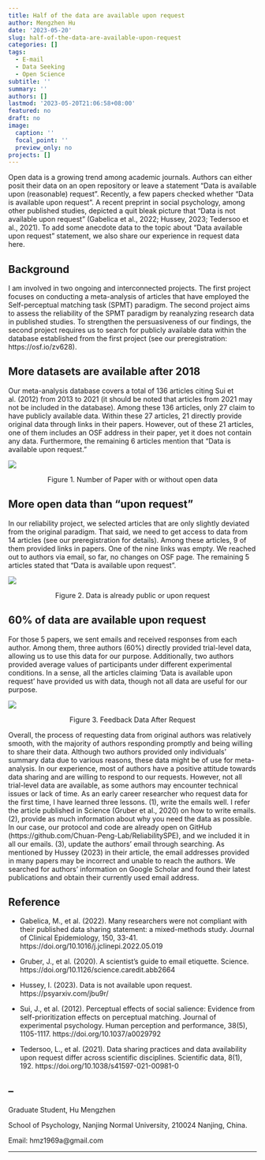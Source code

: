 ```yaml
---
title: Half of the data are available upon request
author: Mengzhen Hu
date: '2023-05-20'
slug: half-of-the-data-are-available-upon-request
categories: []
tags:
  - E-mail
  - Data Seeking
  - Open Science
subtitle: ''
summary: ''
authors: []
lastmod: '2023-05-20T21:06:58+08:00'
featured: no
draft: no
image:
  caption: ''
  focal_point: ''
  preview_only: no
projects: []
---
```


 Open data is a growing trend among academic journals. Authors can either posit their data on an open repository or leave a statement “Data is available upon (reasonable) request”.  Recently, a few papers checked whether "Data is available upon request". A recent preprint in social psychology, among other published studies, depicted a quit bleak picture that "Data is not available upon request" (Gabelica et al., 2022; Hussey, 2023; Tedersoo et al., 2021).
To add some anecdote data to the topic about “Data available upon request” statement, we also share our experience in request data here.

## Background 
I am involved in two ongoing and interconnected projects. The first project focuses on conducting a meta-analysis of articles that have employed the Self-perceptual matching task (SPMT) paradigm. The second project aims to assess the reliability of the SPMT paradigm by reanalyzing research data in published studies. To strengthen the persuasiveness of our findings, the second project requires us to search for publicly available data within the database established from the first project (see our preregistration: https://osf.io/zv628).

## More datasets are available after 2018
Our meta-analysis database covers a total of 136 articles citing Sui et al. (2012) from 2013 to 2021 (it should be noted that articles from 2021 may not be included in the database). Among these 136 articles, only 27 claim to have publicly available data. Within these 27 articles, 21 directly provide original data through links in their papers. However, out of these 21 articles, one of them includes an OSF address in their paper, yet it does not contain any data. Furthermore, the remaining 6 articles mention that "Data is available upon request."

![](./230520_fig1.png)
<p style='text-align: center;'>Figure 1. Number of Paper with or without open data</p>


## More open data than “upon request”
In our reliability project, we selected articles that are only slightly deviated from the original paradigm. That said, we need to get access to data from 14 articles (see our preregistration for details).
Among these articles, 9 of them provided links in papers. One of the nine links was empty. We reached out to authors via email, so far, no changes on OSF page.
The remaining 5 articles stated that "Data is available upon request".

![](./230520_fig2.png) 
<p style='text-align: center;'>Figure 2. Data is already public or upon request</p>


## 60% of data are available upon request
For those 5 papers, we sent emails and received responses from each author. Among them, three authors (60%) directly provided trial-level data, allowing us to use this data for our purpose. Additionally, two authors provided average values of participants under different experimental conditions. 
In a sense, all the articles claiming 'Data is available upon request' have provided us with data, though not all data are useful for our purpose.
 
![](./230520_fig3.png) 
<p style='text-align: center;'>Figure 3. Feedback Data After Request</p>

Overall, the process of requesting data from original authors was relatively smooth, with the majority of authors responding promptly and being willing to share their data. Although two authors provided only individuals’ summary data due to various reasons, these data might be of use for meta-analysis. 
In our experience, most of authors have a positive attitude towards data sharing and are willing to respond to our requests. However, not all trial-level data are available, as some authors may encounter technical issues or lack of time. 
As an early career researcher who request data for the first time, I have learned three lessons. (1), write the emails well. I refer the article published in Science (Gruber et al., 2020) on how to write emails. (2), provide as much information about why you need the data as possible. In our case, our protocol and code are already open on GitHub (https://github.com/Chuan-Peng-Lab/ReliabilitySPE), and we included it in all our emails. (3), update the authors’ email through searching. As mentioned by Hussey (2023) in their article, the email addresses provided in many papers may be incorrect and unable to reach the authors. We searched for authors’ information on Google Scholar and found their latest publications and obtain their currently used email address. 

## Reference

- Gabelica, M., et al. (2022). Many researchers were not compliant with their published data sharing statement: a mixed-methods study. Journal of Clinical Epidemiology, 150, 33-41. https://doi.org/10.1016/j.jclinepi.2022.05.019 

- Gruber, J., et al. (2020). A scientist's guide to email etiquette. Science. https://doi.org/10.1126/science.caredit.abb2664 

- Hussey, I. (2023). Data is not available upon request. https://psyarxiv.com/jbu9r/ 

- Sui, J., et al. (2012). Perceptual effects of social salience: Evidence from self-prioritization effects on perceptual matching. Journal of experimental psychology. Human perception and performance, 38(5), 1105-1117. https://doi.org/10.1037/a0029792 

- Tedersoo, L., et al. (2021). Data sharing practices and data availability upon request differ across scientific disciplines. Scientific data, 8(1), 192. https://doi.org/10.1038/s41597-021-00981-0 

--
-------------------------------------------------------------------------------------------------

Graduate Student, Hu Mengzhen

School of Psychology, Nanjing Normal University, 210024 Nanjing, China.

Email: hmz1969a@gmail.com

-------------------------------------------------------------------------------------------------